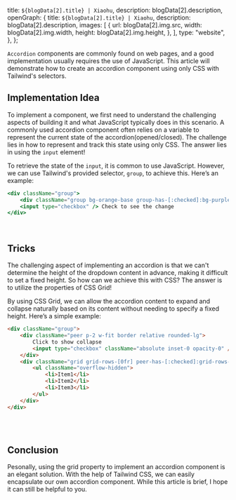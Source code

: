 
  title: `${blogData[2].title} | Xiaohu`,
  description: blogData[2].description,
  openGraph: {
    title: `${blogData[2].title} | Xiaohu`,
    description: blogData[2].description,
    images: [
      {
        url: blogData[2].img.src,
        width: blogData[2].img.width,
        height: blogData[2].img.height,
      },
    ],
    type: "website",
  },
};

`Accordion` components are commonly found on web pages, and a good implementation usually requires the use of JavaScript. This article will demonstrate how to create an accordion component using only CSS with Tailwind's selectors.

## Implementation Idea

To implement a component, we first need to understand the challenging aspects of building it and what JavaScript typically does in this scenario. A commonly used accordion component often relies on a variable to represent the current state of the accordion(opened/closed). The challenge lies in how to represent and track this state using only CSS. The answer lies in using the `input` element!

To retrieve the state of the `input`, it is common to use JavaScript. However, we can use Tailwind's provided selector, `group`, to achieve this. Here’s an example:

```jsx
<div className="group">
    <div className="group bg-orange-base group-has-[:checked]:bg-purple-base w-full h-6" />
    <input type="checkbox" /> Check to see the change
</div>
```
<br /> 
<ExampleOne />

## Tricks

The challenging aspect of implementing an accordion is that we can't determine the height of the dropdown content in advance, making it difficult to set a fixed height. So how can we achieve this with CSS? The answer is to utilize the properties of CSS Grid!

By using CSS Grid, we can allow the accordion content to expand and collapse naturally based on its content without needing to specify a fixed height. Here’s a simple example:
```html
<div className="group">
    <div className="peer p-2 w-fit border relative rounded-lg">
        Click to show collapse
        <input type="checkbox" className="absolute inset-0 opacity-0" />
    </div>
    <div className="grid grid-rows-[0fr] peer-has-[:checked]:grid-rows-[1fr] transition-all">
        <ul className="overflow-hidden">
            <li>Item1</li>
            <li>Item2</li>
            <li>Item3</li>
        </ul>
    </div>
</div>
```
<br /> 
<ExampleTwo />

<BlogTip text="1. Overflow Hidden for Collapsible Items: For the child elements within the collapsible item, you must apply the `overflow-hidden` style. Otherwise, when the accordion is closed, the content might overflow and appear outside the container."/>
<br /> 
<BlogTip text="2. Scope of Input: The `input` element’s influence is limited to its parent, so we need to separate the trigger button and the accordion content container. This ensures that the input can still trigger the accordion content correctly."/>

## Conclusion

Pesonally, using the grid property to implement an accordion component is an elegant solution. With the help of Tailwind CSS, we can easily encapsulate our own accordion component. While this article is brief, I hope it can still be helpful to you.

